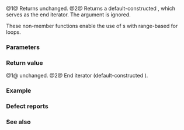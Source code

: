 {{cpp/filesystem/title|begin{{small|(recursive_directory_iterator)}}|end{{small|(recursive_directory_iterator)}}}}
{{cpp/filesystem/recursive_directory_iterator/navbar}}
{{dcl begin}}
{{dcl header|filesystem}}
{{dcl|num=1|since=c++17|
recursive_directory_iterator begin( recursive_directory_iterator iter ) noexcept;
}}
{{dcl|num=2|since=c++17|
recursive_directory_iterator end( recursive_directory_iterator ) noexcept;
}}
{{dcl end}}
@1@ Returns {{c|iter}} unchanged.
@2@ Returns a default-constructed {{ltt|cpp/filesystem/recursive_directory_iterator|recursive_directory_iterator}}, which serves as the end iterator. The argument is ignored.

These non-member functions enable the use of {{tt|recursive_directory_iterator}}s with range-based for loops{{rev inl|since=c++20| and make {{tt|recursive_directory_iterator}} a {{lconcept|range}} type}}.

===Parameters===
{{par begin}}
{{par|iter|a {{tt|recursive_directory_iterator}}}}
{{par end}}

===Return value===
@1@ {{c|iter}} unchanged.
@2@ End iterator (default-constructed {{tt|recursive_directory_iterator}}).

===Example===
{{example
|code=
#include &lt;cstdlib&gt;
#include &lt;filesystem&gt;
#include &lt;fstream&gt;
#include &lt;iostream&gt;
namespace fs = std::filesystem;

int main()
{
    fs::current_path(fs::temp_directory_path());
    fs::create_directories("sandbox/a/b");
    std::ofstream("sandbox/file1.txt");
    fs::create_symlink("a", "sandbox/syma");

    std::cout &lt;&lt; "Print dir structure using OS specific command 'tree':\n";
    std::system("tree --noreport sandbox");

    std::cout &lt;&lt; "\nPrint dir structure using directory iterator:\n";
    for (auto&amp; p : fs::recursive_directory_iterator("sandbox"))
        std::cout &lt;&lt; p &lt;&lt; '\n';

    fs::remove_all("sandbox");
}
|p=true
|output=
Print dir structure using OS specific command 'tree':
sandbox
├── a
│   └── b
├── file1.txt
└── syma -&gt; a

Print dir structure using directory iterator:
"sandbox/syma"
"sandbox/file1.txt"
"sandbox/a"
"sandbox/a/b"
}}

===Defect reports===
{{dr list begin}}
{{dr list item|wg=lwg|dr=3480|std=C++17|before={{tt|end}} took the argument by reference|after=takes the argument by value}}
{{dr list end}}

===See also===
{{dsc begin}}
{{dsc inc|cpp/filesystem/directory_iterator/dsc begin}}
{{dsc end}}

{{langlinks|de|es|ja|ru|zh}}
